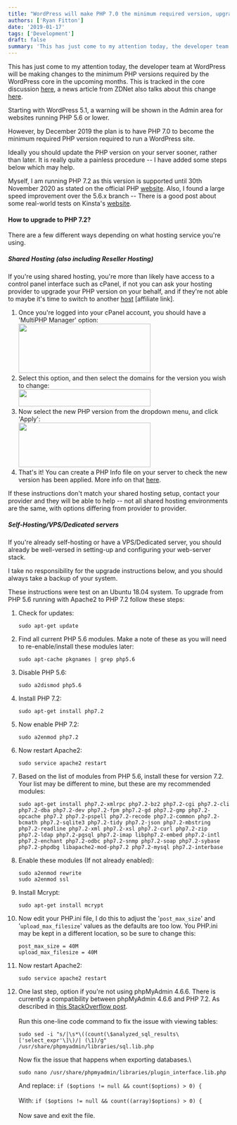 ```yaml
---
title: "WordPress will make PHP 7.0 the minimum required version, upgrade your PHP version soon"
authors: ['Ryan Fitton']
date: '2019-01-17'
tags: ['Development']
draft: false
summary: 'This has just come to my attention today, the developer team at WordPress will be making changes to the minimum PHP versions required by the WordPress core in the upcoming months. This is tracked in the core discussion here, a news article from ZDNet also talks about this change here. Starting with WordPress 5.1, a ...'
---
```


This has just come to my attention today, the developer team at WordPress will be making changes to the minimum PHP versions required by the WordPress core in the upcoming months. This is tracked in the core discussion [here](https://make.wordpress.org/core/2018/12/08/updating-the-minimum-php-version/), a news article from ZDNet also talks about this change [here](https://www.zdnet.com/article/wordpress-to-show-warnings-on-servers-running-outdated-php-versions/).

Starting with WordPress 5.1, a warning will be shown in the Admin area for websites running PHP 5.6 or lower.

However, by December 2019 the plan is to have PHP 7.0 to become the minimum required PHP version required to run a WordPress site.

Ideally you should update the PHP version on your server sooner, rather than later. It is really quite a painless procedure -- I have added some steps below which may help.

Myself, I am running PHP 7.2 as this version is supported until 30th November 2020 as stated on the official PHP [website](https://secure.php.net/supported-versions.php). Also, I found a large speed improvement over the 5.6.x branch -- There is a good post about some real-world tests on Kinsta's [website](https://kinsta.com/blog/php-benchmarks/).
 

#### How to upgrade to PHP 7.2?

There are a few different ways depending on what hosting service you're using.

##### Shared Hosting (also including Reseller Hosting)

If you're using shared hosting, you're more than likely have access to a control panel interface such as cPanel, if not you can ask your hosting provider to upgrade your PHP version on your behalf, and if they're not able to maybe it's time to switch to another [host](#) \[affiliate link\].

1.  Once you're logged into your cPanel account, you should have a 'MultiPHP Manager' option:\
    <a href="/cdn-cgi/image/quality=75,format=webp/static/img/blog/2019/01/upgrade-php-5.6-1.png"><img loading="lazy" src="/cdn-cgi/image/quality=75,format=webp/static/img/blog/2019/01/upgrade-php-5.6-1-300x112.png" alt="" width="300" height="112"  srcSet="/cdn-cgi/image/quality=75,format=webp/static/img/blog/2019/01/upgrade-php-5.6-1-300x112.png 300w, /cdn-cgi/image/quality=75,format=webp/static/img/blog/2019/01/upgrade-php-5.6-1.png 483w" sizes="(max-width: 300px) 100vw, 300px" /></a>
2.  Select this option, and then select the domains for the version you wish to change:\
    <a href="/cdn-cgi/image/quality=75,format=webp/static/img/blog/2019/01/upgrade-php-5.6-2.png"><img loading="lazy" src="/cdn-cgi/image/quality=75,format=webp/static/img/blog/2019/01/upgrade-php-5.6-2-300x39.png" alt="" width="300" height="39"  srcSet="/cdn-cgi/image/quality=75,format=webp/static/img/blog/2019/01/upgrade-php-5.6-2-300x39.png 300w, /cdn-cgi/image/quality=75,format=webp/static/img/blog/2019/01/upgrade-php-5.6-2.png 748w" sizes="(max-width: 300px) 100vw, 300px" /></a>
3.  Now select the new PHP version from the dropdown menu, and click 'Apply':\
    <a href="/cdn-cgi/image/quality=75,format=webp/static/img/blog/2019/01/upgrade-php-5.6-3.png"><img loading="lazy" src="/cdn-cgi/image/quality=75,format=webp/static/img/blog/2019/01/upgrade-php-5.6-3-300x101.png" alt="" width="300" height="101"  srcSet="/cdn-cgi/image/quality=75,format=webp/static/img/blog/2019/01/upgrade-php-5.6-3-300x101.png 300w, /cdn-cgi/image/quality=75,format=webp/static/img/blog/2019/01/upgrade-php-5.6-3.png 737w" sizes="(max-width: 300px) 100vw, 300px" /></a>
4.  That's it! You can create a PHP Info file on your server to check the new version has been applied. More info on that [here](https://mediatemple.net/community/products/dv/204643880/how-can-i-create-a-phpinfo.php-page).

If these instructions don't match your shared hosting setup, contact your provider and they will be able to help -- not all shared hosting environments are the same, with options differing from provider to provider.
 

##### Self-Hosting/VPS/Dedicated servers

If you're already self-hosting or have a VPS/Dedicated server, you should already be well-versed in setting-up and configuring your web-server stack.

I take no responsibility for the upgrade instructions below, and you should always take a backup of your system.

These instructions were test on an Ubuntu 18.04 system. To upgrade from PHP 5.6 running with Apache2 to PHP 7.2 follow these steps:

1.  Check for updates:

    ``` {.language-markup .code-toolbar}
    sudo apt-get update
    ```

2.  Find all current PHP 5.6 modules. Make a note of these as you will need to re-enable/install these modules later:

    ``` {.language-markup .code-toolbar}
    sudo apt-cache pkgnames | grep php5.6
    ```

3.  Disable PHP 5.6:

    ``` {.language-markup .code-toolbar}
    sudo a2dismod php5.6
    ```

4.  Install PHP 7.2:

    ``` {.language-markup .code-toolbar}
    sudo apt-get install php7.2
    ```

5.  Now enable PHP 7.2:

    ``` {.language-markup .code-toolbar}
    sudo a2enmod php7.2
    ```

6.  Now restart Apache2:

    ``` {.language-markup .code-toolbar}
    sudo service apache2 restart
    ```

7.  Based on the list of modules from PHP 5.6, install these for version 7.2. Your list may be different to mine, but these are my recommended modules:

    ``` {.language-markup .code-toolbar}
    sudo apt-get install php7.2-xmlrpc php7.2-bz2 php7.2-cgi php7.2-cli php7.2-dba php7.2-dev php7.2-fpm php7.2-gd php7.2-gmp php7.2-opcache php7.2 php7.2-pspell php7.2-recode php7.2-common php7.2-bcmath php7.2-sqlite3 php7.2-tidy php7.2-json php7.2-mbstring php7.2-readline php7.2-xml php7.2-xsl php7.2-curl php7.2-zip php7.2-ldap php7.2-pgsql php7.2-imap libphp7.2-embed php7.2-intl php7.2-enchant php7.2-odbc php7.2-snmp php7.2-soap php7.2-sybase php7.2-phpdbg libapache2-mod-php7.2 php7.2-mysql php7.2-interbase
    ```

8.  Enable these modules (If not already enabled):

    ``` {.language-markup .code-toolbar}
    sudo a2enmod rewrite
    sudo a2enmod ssl
    ```

9.  Install Mcrypt:

    ``` {.language-markup .code-toolbar}
    sudo apt-get install mcrypt
    ```

10. Now edit your PHP.ini file, I do this to adjust the '`post_max_size`' and '`upload_max_filesize`' values as the defaults are too low. You PHP.ini may be kept in a different location, so be sure to change this:

    ``` {.language-markup .code-toolbar}
    post_max_size = 40M
    upload_max_filesize = 40M
    ```

11. Now restart Apache2:

    ``` {.language-markup .code-toolbar}
    sudo service apache2 restart
    ```

12. One last step, option if you're not using phpMyAdmin 4.6.6. There is currently a compatibility between phpMyAdmin 4.6.6 and PHP 7.2. As described in [this StackOverflow post](https://stackoverflow.com/questions/48001569/phpmyadmin-count-parameter-must-be-an-array-or-an-object-that-implements-co).\
    \
    Run this one-line code command to fix the issue with viewing tables:

    ``` {.language-markup .code-toolbar}
    sudo sed -i "s/|\s*\((count(\$analyzed_sql_results\['select_expr'\]\)/| (\1)/g" /usr/share/phpmyadmin/libraries/sql.lib.php
    ```

    Now fix the issue that happens when exporting databases.\

    ``` {.language-markup .code-toolbar}
    sudo nano /usr/share/phpmyadmin/libraries/plugin_interface.lib.php
    ```

    And replace: `if ($options != null && count($options) > 0) {`\
    \
    With: `if ($options != null && count((array)$options) > 0) {`\
    \
    Now save and exit the file.

